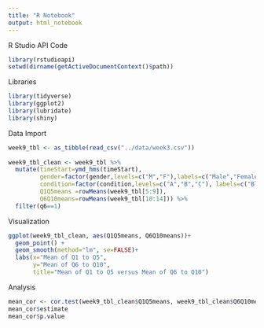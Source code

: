 ```yaml
---
title: "R Notebook"
output: html_notebook
---
```

R Studio API Code
```r
library(rstudioapi)
setwd(dirname(getActiveDocumentContext()$path))
```

Libraries
```r
library(tidyverse)
library(ggplot2)
library(lubridate)
library(shiny)
```

Data Import 
```r
week9_tbl <- as_tibble(read_csv("../data/week3.csv"))
  
week9_tbl_clean <- week9_tbl %>%
  mutate(timeStart=ymd_hms(timeStart),
         gender=factor(gender,levels=c("M","F"),labels=c("Male","Female")),
         condition=factor(condition,levels=c("A","B","C"), labels=c("Block A","Block B","Control")),
         Q1Q5means =rowMeans(week9_tbl[5:9]),
         Q6Q10means=rowMeans(week9_tbl[10:14])) %>%
  filter(q6==1)
```
Visualization 
```r
ggplot(week9_tbl_clean, aes(Q1Q5means, Q6Q10means))+
  geom_point() + 
  geom_smooth(method="lm", se=FALSE)+
  labs(x="Mean of Q1 to Q5",
       y="Mean of Q6 to Q10",
       title="Mean of Q1 to Q5 versus Mean of Q6 to Q10")
```

Analysis 
```r
mean_cor <- cor.test(week9_tbl_clean$Q1Q5means, week9_tbl_clean$Q6Q10means)
mean_cor$estimate
mean_cor$p.value
```
